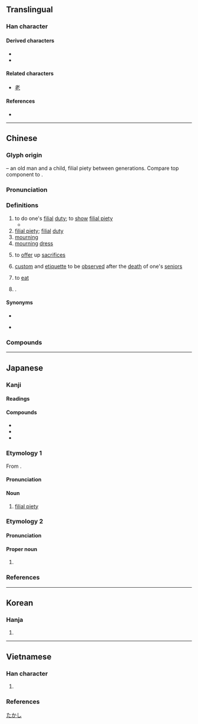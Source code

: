 {{character info}}
==Translingual==

===Han character===
{{Han char|rn=39|rad=子|as=04|sn=7|four=44407|canj=JKND|ids=⿱耂子}}

====Derived characters====
* {{l|mul|[[侾]], [[哮]], [[涍]], [[㹲]], [[㫴]], [[㭳]], [[𤉗]], [[𤽴]], [[硣]], [[誟]], [[踍]], [[酵]]}}
* {{l|mul|[[教]], [[宯]], [[䓔]], [[窙]], [[庨]], [[痚]]}}

====Related characters====
* [[老]]

====References====
* {{Han ref|kx=0278.110|dkj=06952|dj=0546.040|hdz=21011.040|uh=5B5D|ud=23389|bh=A7B5|bd=42933}}

----

==Chinese==
{{zh-forms}}
{{zh-wp|zh|yue|nan:hàu}}

===Glyph origin===
{{Han etym}}
{{Han compound|耂|t1=an old man with long hair, bent over|子|t2=a child|ls=ic}} – an old man and a child, filial piety between generations. Compare top component to {{och-l|老|old}}.

===Pronunciation===
{{zh-pron
|m=xiào
|c=haau3
|c-t=hau1
|h=pfs=hau;gd=hau4
|md=háu/há
|md_note=háu - literary; há - vernacular
|mn=hàu/hà
|mn_note=hàu - literary; hà - vernacular
|mn-t=hao3/ha3
|mn-t_note=hao3 - literary; ha3 - vernacular
|w=2hau,2xiau
|w_note=2hau - vernacular; 2xiau - literary
|mc=y
|oc=y
|cat=v,n,pn
}}

===Definitions===
{{zh-hanzi}}

# to do one's [[filial]] [[duty]]; to [[show]] [[filial piety]]
#* {{zh-x|宗族 稱 孝 焉，鄉黨 稱 弟{tì} 焉。|He whom the circle of his relatives pronounce to be '''filial''', whom his fellow villagers and neighbors pronounce to be fraternal.|ref=Analects}}
# [[filial piety]]; [[filial]] [[duty]]
# [[mourning]]
# [[mourning]] [[dress]]
# {{lb|zh|Min Nan}} to [[offer]] up [[sacrifice]]s {{gl|to gods or ancestors}}
# {{lb|zh|Mainland China|_|Hokkien}} [[custom]] and [[etiquette]] to be [[observed]] after the [[death]] of one's [[seniors]]
# {{lb|zh|Xiamen||Zhangzhou|&|Taiwanese Hokkien|vulgar|derogatory}} to [[eat]]
# {{surname|zh}}.

====Synonyms====
* {{sense|to do one's filial duty}}
{{zh-syn-saurus|盡孝}}
* {{sense|filial piety}}
{{zh-syn-saurus|孝心}}

===Compounds===
{{zh-der|孝道|孝服|孝敬|孝男|孝女|孝順|孝堂|孝心|孝行|孝衣|孝子|孝子賢孫|孝幔|孝弟|忠孝賢良|二十四孝|忠孝兩全|孝滿|慈孫孝子|子孝孫賢|事親至孝|孝養|忤逆不孝|忠孝雙全|忠孝節義|忠孝|守孝|孝思|愚孝|孝行可嘉|做孝|弔孝|孝陵|帶孝|孝白|孝經|孝廉方正|忠臣孝子|忠孝節烈|孝友|孝廉|孝袍|孝經序|不孝|孝慈|孝鳥|孝親|孝悌|孝布|孝家|孝子慈孫|孝事|大逆不孝|孝先便腹|克敦孝行|孝弟力田|不孝子|仁孝|穿孝|戴孝|父嚴子孝|盡孝|有孝|移孝作忠|掛孝|移孝為忠|穿麻掛孝|服孝|秦孝公|暖孝|教孝月|父慈子孝|熱孝|火山孝子|滿孝|披麻帶孝|挂孝|母慈子孝|除孝|舉孝廉|純孝|魏孝文帝|至孝|達孝|重孝|行孝|謝孝|節孝|脫孝|孝南|孝感|孝昌|賢孝|孝呆:hàu-tai;Min Nan}}

{{zh-cat|Confucianism}}

----

==Japanese==
{{wikipedia|lang=ja}}

===Kanji===
{{ja-kanji|rs=子04}}

====Readings====
{{ja-readings
|goon=きょう<けう
|kanon=こう<かう
|kun=
|nanori=たか, たかし, のり, よし
}}

====Compounds====
* {{ja-r|孝%敬|こう%けい|[[filial piety]]}}
* {{ja-r|孝%行|こう%こう|[[filial piety]]}}
* {{ja-r|孝%心|こう%しん|[[filial]] [[devotion]]}}

===Etymology 1===
{{ja-kanjitab|yomi=kanon}}

From {{der|ja|ltc|-}} {{ltc-l|孝}}.

====Pronunciation====
{{ja-pron|こう|y=kanon|acc=1|acc_ref=DJR}}

====Noun====
{{ja-noun|こう|hhira=かう}}

# [[filial piety]]

===Etymology 2===
{{ja-kanjitab|yomi=nanori}}

====Pronunciation====
{{ja-pron|たかし}}

====Proper noun====
{{ja-pos|proper|たかし}}

# {{given name|ja|male|sort=たかし}}

===References===
<references/>

[[Category:Japanese male given names|たかし]]

----

==Korean==

===Hanja===
{{ko-hanja|효도|효}}

# {{hanja form of|효|[[filial piety]]}}

----

==Vietnamese==

===Han character===
{{vi-readings|rs=子04
|hanviet=hiếu-tdcndg;tdcntd;gdhn
|phienthiet=
|nom=hiếu-tdcndg;tdcntd, héo-tdcndg, hếu-gdhn
}}

# {{han tu form of|hiếu|[[filial piety]]}}

===References===
<references/>